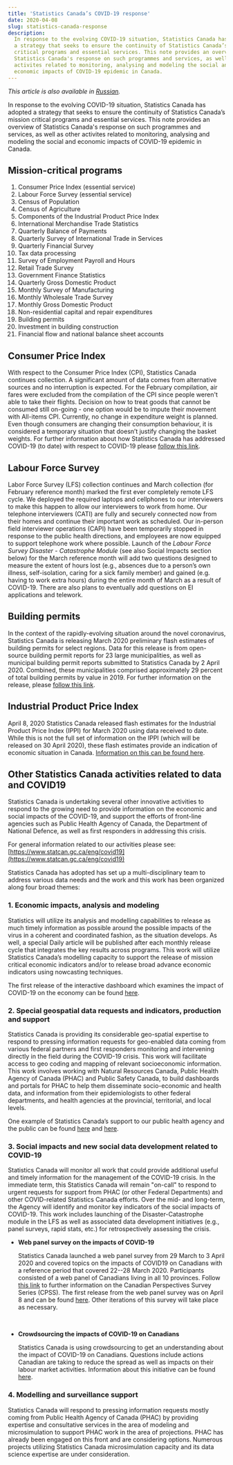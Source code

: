 ```yaml
---
title: 'Statistics Canada’s COVID-19 response'
date: 2020-04-08
slug: statistics-canada-response
description:
  In response to the evolving COVID-19 situation, Statistics Canada has adopted
  a strategy that seeks to ensure the continuity of Statistics Canada’s mission
  critical programs and essential services. This note provides an overview of
  Statistics Canada's response on such programmes and services, as well as other
  activites related to monitoring, analysing and modeling the social and
  economic impacts of COVID-19 epidemic in Canada.
---
```


_This article is also available in
[Russian](/statistics-canada-response-RU.pdf)._

In response to the evolving COVID-19 situation, Statistics Canada has adopted a
strategy that seeks to ensure the continuity of Statistics Canada’s mission
critical programs and essential services. This note provides an overview of
Statistics Canada's response on such programmes and services, as well as other
activites related to monitoring, analysing and modeling the social and economic
impacts of COVID-19 epidemic in Canada.

## Mission-critical programs

1. Consumer Price Index (essential service)
2. Labour Force Survey (essential service)
3. Census of Population
4. Census of Agriculture
5. Components of the Industrial Product Price Index
6. International Merchandise Trade Statistics
7. Quarterly Balance of Payments
8. Quarterly Survey of International Trade in Services
9. Quarterly Financial Survey
10. Tax data processing
11. Survey of Employment Payroll and Hours
12. Retail Trade Survey
13. Government Finance Statistics
14. Quarterly Gross Domestic Product
15. Monthly Survey of Manufacturing
16. Monthly Wholesale Trade Survey
17. Monthly Gross Domestic Product
18. Non-residential capital and repair expenditures
19. Building permits
20. Investment in building construction
21. Financial flow and national balance sheet accounts

## Consumer Price Index

With respect to the Consumer Price Index (CPI), Statistics Canada continues
collection. A significant amount of data comes from alternative sources and no
interruption is expected. For the February compilation, air fares were excluded
from the compilation of the CPI since people weren't able to take their flights.
Decision on how to treat goods that cannot be consumed still on-going - one
option would be to impute their movement with All-items CPI. Currently, no
change in expenditure weight is planned. Even though consumers are changing
their consumption behaviour, it is considered a temporary situation that doesn’t
justify changing the basket weights. For further information about how
Statistics Canada has addressed COVID-19 (to date) with respect to COVID-19
please
[follow this link](https://www150.statcan.gc.ca/n1/daily-quotidien/200318/dq200318a-eng.htm).

## Labour Force Survey

Labor Force Survey (LFS) collection continues and March collection (for February
reference month) marked the first ever completely remote LFS cycle. We deployed
the required laptops and cellphones to our interviewers to make this happen to
allow our interviewers to work from home. Our telephone interviewers (CATI) are
fully and securely connected now from their homes and continue their important
work as scheduled. Our in-person field interviewer operations (CAPI) have been
temporarily stopped in response to the public health directions, and employees
are now equipped to support telephone work where possible. Launch of the _Labour
Force Survey Disaster - Catastrophe Module_ (see also Social Impacts section
below) for the March reference month will add two questions designed to measure
the extent of hours lost (e.g., absences due to a person’s own illness,
self-isolation, caring for a sick family member) and gained (e.g. having to work
extra hours) during the entire month of March as a result of COVID-19. There are
also plans to eventually add questions on EI applications and telework.

## Building permits

In the context of the rapidly-evolving situation around the novel coronavirus,
Statistics Canada is releasing March 2020 preliminary flash estimates of
building permits for select regions. Data for this release is from open-source
building permit reports for 23 large municipalities, as well as municipal
building permit reports submitted to Statistics Canada by 2 April 2020.
Combined, these municipalities comprised approximately 29 percent of total
building permits by value in 2019. For further information on the release,
please
[follow this link](https://www150.statcan.gc.ca/n1/daily-quotidien/200408/dq200408a-eng.htm).

## Industrial Product Price Index

April 8, 2020 Statistics Canada released flash estimates for the Industrial
Product Price Index (IPPI) for March 2020 using data received to date. While
this is not the full set of information on the IPPI (which will be released on
30 April 2020), these flash estimates provide an indication of economic
situation in Canada.
[Information on this can be found here](https://www150.statcan.gc.ca/n1/daily-quotidien/200408/dq200408e-eng.htm).

## Other Statistics Canada activities related to data and COVID19

Statistics Canada is undertaking several other innovative activities to respond
to the growing need to provide information on the economic and social impacts of
the COVID-19, and support the efforts of front-line agencies such as Public
Health Agency of Canada, the Department of National Defence, as well as first
responders in addressing this crisis.

For general information related to our activities please see:
[https://www.statcan.gc.ca/eng/covid19](https://www.statcan.gc.ca/eng/covid19)

Statistics Canada has adopted has set up a multi-disciplinary team to address
various data needs and the work and this work has been organized along four
broad themes:

### 1. Economic impacts, analysis and modeling

Statistics will utilize its analysis and modelling capabilities to release as
much timely information as possible around the possible impacts of the virus in
a coherent and coordinated fashion, as the situation develops. As well, a
special Daily article will be published after each monthly release cycle that
integrates the key results across programs. This work will utilize Statistics
Canada’s modelling capacity to support the release of mission critical economic
indicators and/or to release broad advance economic indicators using nowcasting
techniques.

The first release of the interactive dashboard which examines the impact of
COVID-19 on the economy can be found
[here](https://www150.statcan.gc.ca/n1/daily-quotidien/200326/dq200326b-eng.htm).

### 2. Special geospatial data requests and indicators, production and support

Statistics Canada is providing its considerable geo-spatial expertise to respond
to pressing information requests for geo-enabled data coming from various
federal partners and first responders monitoring and intervening directly in the
field during the COVID-19 crisis. This work will facilitate access to geo coding
and mapping of relevant socioeconomic information. This work involves working
with Natural Resources Canada, Public Health Agency of Canada (PHAC) and Public
Safety Canada, to build dashboards and portals for PHAC to help them disseminate
socio-economic and health data, and information from their epidemiologists to
other federal departments, and health agencies at the provincial, territorial,
and local levels.

One example of Statistics Canada’s support to our public health agency and the
public can be found
[here](https://phac-aspc.maps.arcgis.com/apps/opsdashboard/index.html#/e968bf79f4694b5ab290205e05cfcda6)
and
[here](https://www150.statcan.gc.ca/n1/daily-quotidien/200330/dq200330b-eng.htm).

### 3. Social impacts and new social data development related to COVID-19

Statistics Canada will monitor all work that could provide additional useful and
timely information for the management of the COVID-19 crisis. In the immediate
term, this Statistics Canada will remain "on-call" to respond to urgent requests
for support from PHAC (or other Federal Departments) and other COVID-related
Statistics Canada efforts. Over the mid- and long-term, the Agency will identify
and monitor key indicators of the social impacts of COVID-19. This work includes
launching of the Disaster-Catastrophe module in the LFS as well as associated
data development initiatives (e.g., panel surveys, rapid stats, etc.) for
retrospectively assessing the crisis.

- **Web panel survey on the impacts of COVID-19**

  Statistics Canada launched a web panel survey from 29 March to 3 April 2020
  and covered topics on the impacts of COVID19 on Canadians with a reference
  period that covered 22--28 March 2020. Participants consisted of a web panel
  of Canadians living in all 10 provinces. Follow
  [this link](https://www23.statcan.gc.ca/imdb/p3Instr.pl?Function=assembleInstr&lang=en&Item_Id=1280238)
  to further information on the Canadian Perspectives Survey Series (CPSS). The
  first release from the web panel survey was on April 8 and can be found
  [here](https://www150.statcan.gc.ca/n1/pub/11-627-m/11-627-m2020029-eng.htm).
  Other iterations of this survey will take place as necessary.

  <br />

- **Crowdsourcing the impacts of COVID-19 on Canadians**

  Statistics Canada is using crowdsourcing to get an understanding about the
  impact of COVID-19 on Canadians. Questions include actions Canadian are taking
  to reduce the spread as well as impacts on their labour market activities.
  Information about this initiative can be found
  [here](https://www.statcan.gc.ca/eng/survey/household/5311-COVID-19).

### 4. Modelling and surveillance support

Statistics Canada will respond to pressing information requests mostly coming
from Public Health Agency of Canada (PHAC) by providing expertise and
consultative services in the area of modeling and microsimulation to support
PHAC work in the area of projections. PHAC has already been engaged on this
front and are considering options. Numerous projects utilizing Statistics Canada
microsimulation capacity and its data science expertise are under consideration.
